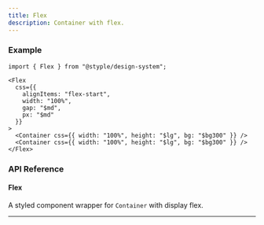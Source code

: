 ```yaml
---
title: Flex
description: Container with flex.
---
```


### Example

<Preview>
  <Flex
    css={{
      alignItems: "flex-start",
      width: "100%",
      gap: "$md",
      px: "$md"
    }}
  >
    <Container css={{ width: "100%", height: "$lg", bg: "$bg300" }} />
    <Container css={{ width: "100%", height: "$lg", bg: "$bg300" }} />
  </Flex>
</Preview>

```tsx outline=true
import { Flex } from "@styple/design-system";

<Flex
  css={{
    alignItems: "flex-start",
    width: "100%",
    gap: "$md",
    px: "$md"
  }}
>
  <Container css={{ width: "100%", height: "$lg", bg: "$bg300" }} />
  <Container css={{ width: "100%", height: "$lg", bg: "$bg300" }} />
</Flex>
```

### API Reference

#### Flex

A styled component wrapper for `Container` with display flex.

---